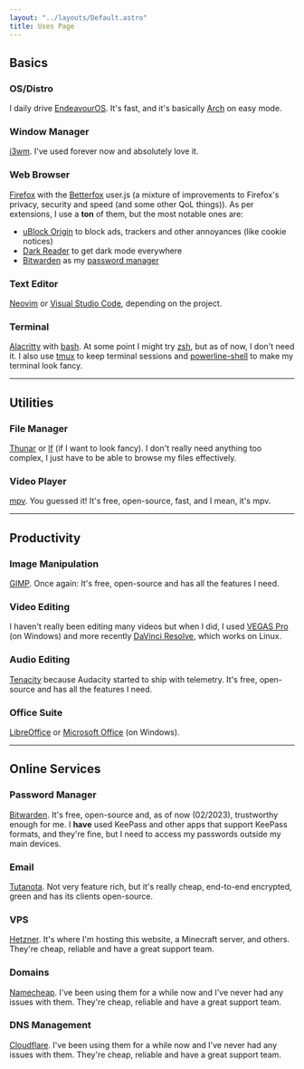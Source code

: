 ```yaml
---
layout: "../layouts/Default.astro"
title: Uses Page
---
```



## Basics

### OS/Distro

I daily drive <Logo src="endeavouros" alt="EndeavourOS logo"/> [EndeavourOS](https://endeavouros.com/). It's fast, and it's basically <Logo src="archlinux" alt="Arch Linux logo"/> [Arch](https://archlinux.org/) on easy mode.

### Window Manager

<Logo src="i3wm" alt="i3wm logo" /> [i3wm](https://i3wm.org/). I've used forever
now and absolutely love it.

### Web Browser

<Logo src="firefox" alt="Firefox logo" /> [Firefox](https://www.mozilla.org/en-US/firefox/new/)
with the [Betterfox](https://github.com/yokoffing/Betterfox) user.js (a mixture
of improvements to Firefox's privacy, security and speed (and some other QoL
things)). As per extensions, I use a **ton** of them, but the most notable ones
are:

- <Logo src="ublockorigin" alt="uBlockOrigin logo" /> [uBlock
  Origin](https://addons.mozilla.org/en-US/firefox/addon/ublock-origin/) to
  block ads, trackers and other annoyances (like cookie notices)
- <Logo src="darkreader" alt="DarkReader logo" /> [Dark
  Reader](https://addons.mozilla.org/en-US/firefox/addon/darkreader/) to get
  dark mode everywhere
- <Logo src="bitwarden" alt="Bitwarden logo" /> [Bitwarden](https://addons.mozilla.org/en-US/firefox/addon/bitwarden-password-manager/)
  as my [password manager](#password-manager)

### Text Editor

<Logo src="neovim" alt="Neovim logo" /> [Neovim](https://neovim.io/) or <Logo
  src="vscode"
  alt="Visual Studio Code logo"
/> [Visual Studio Code](https://code.visualstudio.com/), depending on the
project.

### Terminal

<Logo src="alacritty" alt="Alacritty logo" /> [Alacritty](https://alacritty.org/)
with <Logo src="bash" alt="Bash logo" /> [bash](https://www.gnu.org/software/bash/).
At some point I might try <Logo src="zsh" alt="Zsh logo" /> [zsh](https://www.zsh.org/),
but as of now, I don't need it. I also use <Logo src="tmux" alt="Tmux logo" /> [tmux](https://github.com/tmux/tmux/wiki)
to keep terminal sessions and
[powerline-shell](https://github.com/b-ryan/powerline-shell) to make my terminal
look fancy.

---

## Utilities

### File Manager

<Logo src="thunar" alt="Thunar logo" /> [Thunar](https://docs.xfce.org/xfce/thunar/start)
or [lf](https://github.com/gokcehan/lf) (if I want to look fancy). I don't
really need anything too complex, I just have to be able to browse my files
effectively.

### Video Player

<Logo src="mpv" alt="mpv logo" /> [mpv](https://mpv.io/). You guessed it! It's
free, open-source, fast, and I mean, it's mpv.

---

## Productivity

### Image Manipulation

<Logo src="gimp" alt="GIMP logo" /> [GIMP](https://www.gimp.org/). Once again:
It's free, open-source and has all the features I need.

### Video Editing

I haven't really been editing many videos but when I did, I used <Logo src="vegaspro" alt="VEGAS Pro logo"/> [VEGAS Pro](https://www.vegascreativesoftware.com/en/vegas-pro/) (on Windows) and more recently <Logo src="davinciresolve" alt="Davinci Resolve logo"/> [DaVinci Resolve](https://www.blackmagicdesign.com/products/davinciresolve/), which works on Linux.

### Audio Editing

<Logo src="tenacity" alt="Tenacity logo" /> [Tenacity](https://tenacityaudio.org/)
because Audacity started to ship with telemetry. It's free, open-source and has
all the features I need.

### Office Suite

<Logo src="libreoffice" alt="Libreoffice logo" /> [LibreOffice](https://www.libreoffice.org/)
or <Logo src="microsoftoffice" alt="Microsoft Office logo" /> [Microsoft
Office](https://www.office.com/) (on Windows).

---

## Online Services

### Password Manager

<Logo src="bitwarden" alt="Bitwarden logo" /> [Bitwarden](https://bitwarden.com/).
It's free, open-source and, as of now (02/2023), trustworthy enough for me. I
**have** used KeePass and other apps that support KeePass formats, and they're
fine, but I need to access my passwords outside my main devices.

### Email

<Logo src="tutanota" alt="Tutanota logo" /> [Tutanota](https://tutanota.com/).
Not very feature rich, but it's really cheap, end-to-end encrypted, green and
has its clients open-source.

### VPS

<Logo src="hetzner" alt="Hetzner logo" /> [Hetzner](https://www.hetzner.com/).
It's where I'm hosting this website, a Minecraft server, and others. They're
cheap, reliable and have a great support team.

### Domains

<Logo src="namecheap" alt="Namecheap logo" /> [Namecheap](https://www.namecheap.com/).
I've been using them for a while now and I've never had any issues with them.
They're cheap, reliable and have a great support team.

### DNS Management

<Logo src="cloudflare" alt="Cloudflare logo" /> [Cloudflare](https://www.cloudflare.com/).
I've been using them for a while now and I've never had any issues with them.
They're cheap, reliable and have a great support team.
